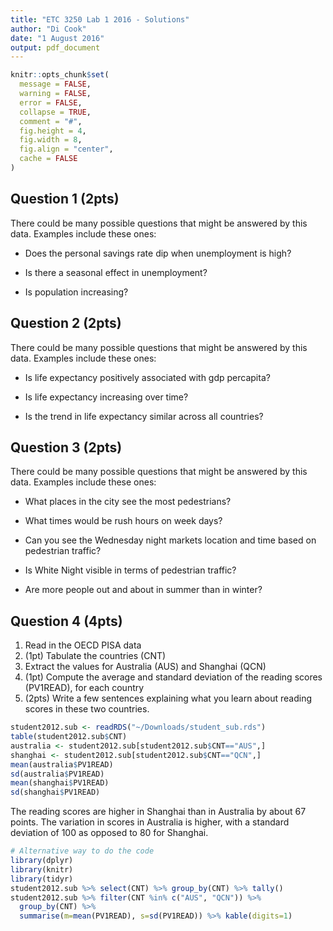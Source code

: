 ```yaml
---
title: "ETC 3250 Lab 1 2016 - Solutions"
author: "Di Cook"
date: "1 August 2016"
output: pdf_document
---
```


```r
knitr::opts_chunk$set(
  message = FALSE,
  warning = FALSE,
  error = FALSE, 
  collapse = TRUE,
  comment = "#",
  fig.height = 4,
  fig.width = 8,
  fig.align = "center",
  cache = FALSE
)
```


## Question 1 (2pts)

There could be many possible questions that might be answered by this data. Examples include these ones:

- Does the personal savings rate dip when unemployment is high?

- Is there a seasonal effect in unemployment?

- Is population increasing?

## Question 2 (2pts)

There could be many possible questions that might be answered by this data. Examples include these ones:

- Is life expectancy positively associated with gdp percapita?

- Is life expectancy increasing over time?

- Is the trend in life expectancy similar across all countries?

## Question 3 (2pts)

There could be many possible questions that might be answered by this data. Examples include these ones:

- What places in the city see the most pedestrians?

- What times would be rush hours on week days?

- Can you see the Wednesday night markets location and time based on pedestrian traffic?

- Is White Night visible in terms of pedestrian traffic?

- Are more people out and about in summer than in winter?


## Question 4 (4pts)

1. Read in the OECD PISA data
2. (1pt) Tabulate the countries (CNT)
3. Extract the values for Australia (AUS) and Shanghai (QCN)
4. (1pt) Compute the average and standard deviation of the reading scores (PV1READ), for each country
5. (2pts) Write a few sentences explaining what you learn about reading scores in these two countries.

```r
student2012.sub <- readRDS("~/Downloads/student_sub.rds")
table(student2012.sub$CNT)
australia <- student2012.sub[student2012.sub$CNT=="AUS",]
shanghai <- student2012.sub[student2012.sub$CNT=="QCN",]
mean(australia$PV1READ)
sd(australia$PV1READ)
mean(shanghai$PV1READ)
sd(shanghai$PV1READ)
```

The reading scores are higher in Shanghai than in Australia by about 67 points. The variation in scores in Australia is higher, with a standard deviation of 100 as opposed to 80 for Shanghai.

```r
# Alternative way to do the code
library(dplyr)
library(knitr)
library(tidyr)
student2012.sub %>% select(CNT) %>% group_by(CNT) %>% tally() 
student2012.sub %>% filter(CNT %in% c("AUS", "QCN")) %>%
  group_by(CNT) %>%
  summarise(m=mean(PV1READ), s=sd(PV1READ)) %>% kable(digits=1)
```
